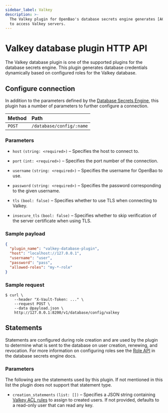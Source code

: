 ```yaml
---
sidebar_label: Valkey
description: >-
  The Valkey plugin for OpenBao's database secrets engine generates [ACL credentials](https://valkey.io/docs/manual/security/acl/)
  to access Valkey servers.
---
```


# Valkey database plugin HTTP API

The Valkey database plugin is one of the supported plugins for the database
secrets engine. This plugin generates database credentials dynamically based on
configured roles for the Valkey database.

## Configure connection

In addition to the parameters defined by the [Database
Secrets Engine](/api-docs/secret/databases#configure-connection), this plugin
has a number of parameters to further configure a connection.

| Method | Path                     |
| :----- | :----------------------- |
| `POST` | `/database/config/:name` |

### Parameters

- `host` `(string: <required>)` – Specifies the host to connect to.

- `port` `(int: <required>)` – Specifies the port number of the connection.

- `username` `(string: <required>)` – Specifies the username for OpenBao to use.

- `password` `(string: <required>)` – Specifies the password corresponding to the given username.

- `tls` `(bool: false)` – Specifies whether to use TLS when connecting to Valkey.

- `insecure_tls` `(bool: false)` – Specifies whether to skip verification of the
server certificate when using TLS.

### Sample payload

```json
{
  "plugin_name": "valkey-database-plugin",
  "host": "localhost://127.0.0.1",
  "username": "user",
  "password": "pass",
  "allowed-roles": "my-*-role"
}
```

### Sample request

```shell-session
$ curl \
    --header "X-Vault-Token: ..." \
    --request POST \
    --data @payload.json \
    http://127.0.0.1:8200/v1/database/config/valkey
```

## Statements

Statements are configured during role creation and are used by the plugin to
determine what is sent to the database on user creation, renewing, and
revocation. For more information on configuring roles see the [Role
API](/api-docs/secret/databases#create-role) in the database secrets engine docs.

### Parameters

The following are the statements used by this plugin. If not mentioned in this
list the plugin does not support that statement type.

- `creation_statements` `(list: [])` – Specifies a JSON string containing
[Valkey ACL rules](https://valkey.io/commands/acl-cat) to assign to created users. If not provided, defaults to
a read-only user that can read any key.

